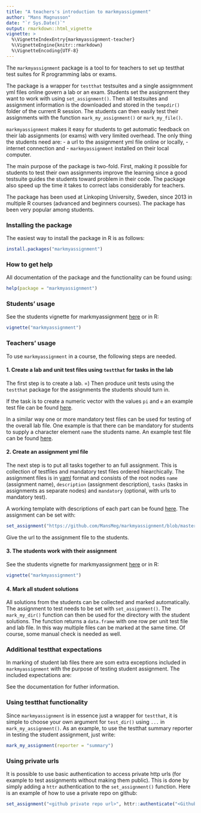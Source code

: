 ```yaml
---
title: "A teachers's introduction to markmyassignment"
author: "Mans Magnusson"
date: "`r Sys.Date()`"
output: rmarkdown::html_vignette
vignette: >
  %\VignetteIndexEntry{markmyassignment-teacher}
  %\VignetteEngine{knitr::rmarkdown}
  %\VignetteEncoding{UTF-8}
---
```


The `markmyassignment` package is a tool to for teachers to set up testthat test suites for R programming labs or exams. 

The package is a wrapper for `testthat` testsuites and a single assigmnment yml files online govern a lab or an exam. Students set the assignment they want to work with using `set_assignment()`. Then all testsuites and assignment information is the downloaded and stored in the `tempdir()` folder of the current R session. The students can then easily test their assignments with the function `mark_my_assignment()` or `mark_my_file()`.

`markmyassignment` makes it easy for students to get automatic feedback on their lab assignments (or exams) with very limited overhead. The only thing the students need are:
- a url to the assignment yml file online or locally, 
- internet connection and 
- `markmyassignment` installed on their local computer.

The main purpose of the package is two-fold. First, making it possible for students to test their own assignments improve the learning since a good testsuite guides the students toward problem in their code. The package also speed up the time it takes to correct labs considerably for teachers.

The package has been used at Linkoping University, Sweden, since 2013 in multiple R courses (advanced and beginners courses). The package has been very popular among students.


### Installing the package

The easiest way to install the package in R is as follows:

```r
install.packages("markmyassignment")
```

### How to get help

All documentation of the package and the functionality can be found using:

```r
help(package = "markmyassignment")
```

### Students' usage

See the students vignette for markmyassignment [here](https://htmlpreview.github.io/?https://github.com/MansMeg/markmyassignment/blob/master/vignettes/markmyassignment.html) or in R:

```r
vignette("markmyassignment")
```

### Teachers' usage

To use `markmyassignment` in a course, the following steps are needed. 

#### 1. Create a lab and unit test files using `testthat` for tasks in the lab

The first step is to create a lab. =) Then produce unit tests using the `testthat` package for the assignments the students should turn in. 

If the task is to create a numeric vector with the values `pi` and `e` an example test file can be found [here](https://github.com/MansMeg/markmyassignment/blob/master/inst/extdata/example_task1.R).

In a similar way one or more mandatory test files can be used for testing of the overall lab file. One example is that there can be mandatory for students to supply a character element `name` the students name. An example test file can be found [here](https://github.com/MansMeg/markmyassignment/blob/master/inst/extdata/example_mandatory.R).


#### 2. Create an assignment yml file

The next step is to put all tasks together to an full assignment. This is collection of testfiles and mandatory test files ordered hiearchically. The assignment files is in [yaml](http://www.yaml.org/) format and consists of the root nodes `name` (assignment name), `description` (assignment description), `tasks` (tasks in assignments as separate nodes) and `mandatory` (optional, with urls to mandatory test). 

A working template with descriptions of each part can be found [here](https://github.com/MansMeg/markmyassignment/blob/master/inst/extdata/assignment_template.yml). The assignment can be set with:

```r
set_assignment("https://github.com/MansMeg/markmyassignment/blob/master/inst/extdata/assignment_template.yml")
```

Give the url to the assignment file to the students.

#### 3. The students work with their assignment

See the students vignette for markmyassignment [here](https://htmlpreview.github.io/?https://github.com/MansMeg/markmyassignment/blob/master/vignettes/markmyassignment.html) or in R:

```r
vignette("markmyassignment")
```

#### 4. Mark all student solutions

All solutions from the students can be collected and marked automatically. The assignment to test needs to be set with `set_assignment()`. The `mark_my_dir()` function can then be used for the directory with the student solutions. The function returns a `data.frame` with one row per unit test file and lab file. In this way multiple files can be marked at the same time. Of course, some manual check is needed as well.


### Additional testthat expectations

In marking of student lab files there are som extra exceptions included in `markmyassignment` with the purpose of testing student assignment. The included expectations are:


See the documentation for futher information.



### Using testthat functionality

Since `markmyassignment` is in essence just a wrapper for `testthat`, it is simple to choose your own argument for `test_dir()` using `...` in `mark_my_assignment()`. As an example, to use the testthat summary reporter in testing the student assignment, just write:

```r
mark_my_assignment(reporter = "summary")
```


### Using private urls

It is possible to use basic authentication to access private http urls (for example to test assignments without making them public). This is done by simply adding a `httr` authentication to the `set_assignment()` function. Here is an example of how to use a private repo on github:

```r
set_assignment("<github private repo url>", httr::authenticate("<Github_Personal_Access_Token>", ""))
```

